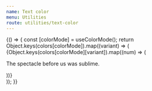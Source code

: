 ```yaml
---
name: Text color
menu: Utilities
route: utilities/text-color
---
```



<Playground>
  {() => {
    const [colorMode] = useColorMode();
    return Object.keys(colors[colorMode]).map((variant) => (
      <div className="mb-12">
        {Object.keys(colors[colorMode][variant]).map((num) => (
          <p className={`${colorMode}:text-${variant}-${num}`}>
            The spectacle before us was sublime.
          </p>
        ))}
      </div>
    ));
  }}
</Playground>
